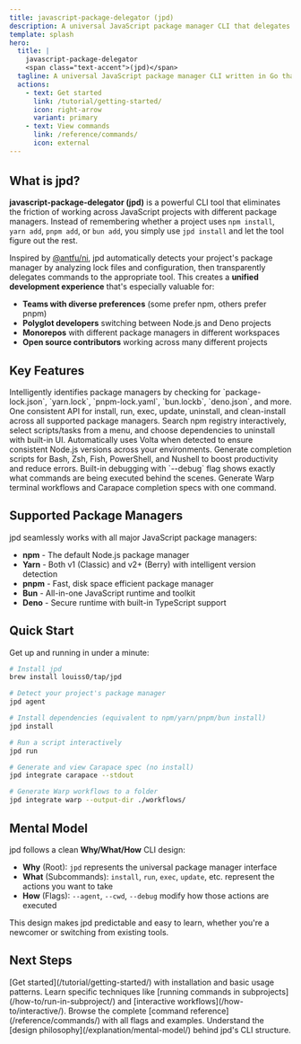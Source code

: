 ```yaml
---
title: javascript-package-delegator (jpd)
description: A universal JavaScript package manager CLI that delegates to npm, Yarn, pnpm, Bun, and Deno.
template: splash
hero:
  title: |
    javascript-package-delegator
    <span class="text-accent">(jpd)</span>
  tagline: A universal JavaScript package manager CLI written in Go that automatically detects and delegates to npm, Yarn, pnpm, Bun, and Deno.
  actions:
    - text: Get started
      link: /tutorial/getting-started/
      icon: right-arrow
      variant: primary
    - text: View commands
      link: /reference/commands/
      icon: external
---
```



<div style="text-align: center; margin-bottom: 2rem;">
  <Badge text="Documentation for jpd 2.0.0" variant="note" />
</div>

## What is jpd?

**javascript-package-delegator (jpd)** is a powerful CLI tool that eliminates the friction of working across JavaScript projects with different package managers. Instead of remembering whether a project uses `npm install`, `yarn add`, `pnpm add`, or `bun add`, you simply use `jpd install` and let the tool figure out the rest.

Inspired by [@antfu/ni](https://github.com/antfu/ni), jpd automatically detects your project's package manager by analyzing lock files and configuration, then transparently delegates commands to the appropriate tool. This creates a **unified development experience** that's especially valuable for:

- **Teams with diverse preferences** (some prefer npm, others prefer pnpm)
- **Polyglot developers** switching between Node.js and Deno projects
- **Monorepos** with different package managers in different workspaces
- **Open source contributors** working across many different projects

## Key Features

<CardGrid>
  <Card title="Automatic Detection" icon="magnifier">
    Intelligently identifies package managers by checking for `package-lock.json`, `yarn.lock`, `pnpm-lock.yaml`, `bun.lockb`, `deno.json`, and more.
  </Card>

  <Card title="Unified Commands" icon="rocket">
    One consistent API for install, run, exec, update, uninstall, and clean-install across all supported package managers.
  </Card>

  <Card title="Interactive Workflows" icon="puzzle">
    Search npm registry interactively, select scripts/tasks from a menu, and choose dependencies to uninstall with built-in UI.
  </Card>

  <Card title="Volta Integration" icon="setting">
    Automatically uses Volta when detected to ensure consistent Node.js versions across your environments.
  </Card>

  <Card title="Shell Completion" icon="open-book">
    Generate completion scripts for Bash, Zsh, Fish, PowerShell, and Nushell to boost productivity and reduce errors.
  </Card>

  <Card title="Debug Mode" icon="information">
    Built-in debugging with `--debug` flag shows exactly what commands are being executed behind the scenes.
  </Card>

  <Card title="External Integrations" icon="puzzle">
    Generate Warp terminal workflows and Carapace completion specs with one command.
  </Card>
</CardGrid>

## Supported Package Managers

jpd seamlessly works with all major JavaScript package managers:

- **npm** - The default Node.js package manager
- **Yarn** - Both v1 (Classic) and v2+ (Berry) with intelligent version detection
- **pnpm** - Fast, disk space efficient package manager
- **Bun** - All-in-one JavaScript runtime and toolkit
- **Deno** - Secure runtime with built-in TypeScript support

## Quick Start

Get up and running in under a minute:

```bash
# Install jpd
brew install louiss0/tap/jpd

# Detect your project's package manager
jpd agent

# Install dependencies (equivalent to npm/yarn/pnpm/bun install)
jpd install

# Run a script interactively
jpd run

# Generate and view Carapace spec (no install)
jpd integrate carapace --stdout

# Generate Warp workflows to a folder
jpd integrate warp --output-dir ./workflows/
```

## Mental Model

jpd follows a clean **Why/What/How** CLI design:

- **Why** (Root): `jpd` represents the universal package manager interface
- **What** (Subcommands): `install`, `run`, `exec`, `update`, etc. represent the actions you want to take
- **How** (Flags): `--agent`, `--cwd`, `--debug` modify how those actions are executed

This design makes jpd predictable and easy to learn, whether you're a newcomer or switching from existing tools.

## Next Steps

<CardGrid>
  <Card title="Tutorial" icon="rocket">
    [Get started](/tutorial/getting-started/) with installation and basic usage patterns.
  </Card>

  <Card title="How-to Guides" icon="list-format">
    Learn specific techniques like [running commands in subprojects](/how-to/run-in-subproject/) and [interactive workflows](/how-to/interactive/).
  </Card>

  <Card title="Commands Reference" icon="document">
    Browse the complete [command reference](/reference/commands/) with all flags and examples.
  </Card>

  <Card title="Mental Model" icon="puzzle">
    Understand the [design philosophy](/explanation/mental-model/) behind jpd's CLI structure.
  </Card>
</CardGrid>
